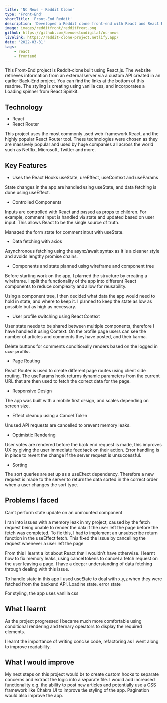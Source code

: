 ```yaml
---
title: 'NC News - Reddit Clone'
type: 'Front-End'
shortTitle: 'Front-End Reddit'
description: 'Developed a Reddit clone front-end with React and React Router.'
image: images/redditfront/redditfront.png
github: https://github.com/benwestondigital/nc-news
livelink: https://reddit-clone-project.netlify.app/
date: '2022-03-31'
tags:
    - react
    - frontend
---
```


This Front-End project is Reddit-clone built using React.js. The website retrieves information from an external server via a custom API created in an earlier Back-End project. You can find the links at the bottom of this readme. The styling is creating using vanilla css, and incorporates a Loading spinner from React Spinkit.

## Technology

- React
- React Router

This project uses the most commonly used web-framework React, and the highly popular React Router tool. These technologies were chosen as they are massively popular and used by huge companies all across the world such as Netflix, Microsoft, Twitter and more.

## Key Features

- Uses the React Hooks useState, useEffect, useContext and useParams

State changes in the app are handled using useState, and data fetching is done using useEffect.

- Controlled Components

Inputs are controlled with React and passed as props to children. For example, comment input is handled via state and updated based on user input. This allows React to be the single source of truth.

Managed the form state for comment input with useState.

- Data fetching with axios

Asynchronous fetching using the async/await syntax as it is a cleaner style and avoids lengthy promise chains.

- Components and state planned using wireframe and component tree

Before starting work on the app, I planned the structure by creating a wireframe. I split the functionality of the app into different React components to reduce complexity and allow for reusability.

Using a component tree, I then decided what data the app would need to hold in state, and where to keep it. I planned to keep the state as low as possible but as high as necessary.

- User profile switching using React Context

User state needs to be shared between multiple components, therefore I have handled it using Context. On the profile page users can see the number of articles and comments they have posted, and their karma.

Delete buttons for comments conditionally renders based on the logged in user profile.

- Page Routing

React Router is used to create different page routes using client side routing. The useParams hook returns dynamic parameters from the current URL that are then used to fetch the correct data for the page.

- Responsive Design

The app was built with a mobile first design, and scales depending on screen size.

- Effect cleanup using a Cancel Token

Unused API requests are cancelled to prevent memory leaks.

- Optimistic Rendering

User votes are rendered before the back end request is made, this improves UX by giving the user immediate feedback on their action. Error handling is in place to revert the change if the server request is unsuccessful.

- Sorting

The sort queries are set up as a useEffect dependency. Therefore a new request is made to the server to return the data sorted in the correct order when a user changes the sort type.

## Problems I faced

Can't perform state update on an unmounted component

I ran into issues with a memory leak in my project, caused by the fetch request being unable to render the data if the user left the page before the fetch was completed. To fix this, I had to implement an unsubscribe return function in the useEffect fetch. This fixed the issue by cancelling the request whenever a user left the page.

From this I learnt a lot about React that I wouldn’t have otherwise. I learnt how to fix memory leaks, using cancel tokens to cancel a fetch request on the user leaving a page. I have a deeper understanding of data fetching through dealing with this issue.

To handle state in this app I used useState to deal with x,y,z when they were fetched from the backend API.
Loading state, error state

For styling, the app uses vanilla css

## What I learnt

As the project progressed I became much more comfortable using conditional rendering and ternary operators to display the required elements.

I learnt the importance of writing concise code, refactoring as I went along to improve readability.

## What I would improve

My next steps on this project would be to create custom hooks to separate concerns and extract the logic into a separate file. I would add increased functionality e.g. the ability to post new articles and potentially use a CSS framework like Chakra UI to improve the styling of the app. Pagination would also improve the app.
